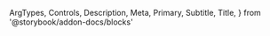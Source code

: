   ArgTypes,
  Controls,
  Description,
  Meta,
  Primary,
  Subtitle,
  Title,
} from '@storybook/addon-docs/blocks'


<Meta of={EmojiStories} />

<Title />

<Subtitle />

<Description />

---

> **Its is important to note that to be able to use this component, you must
> have loaded the `emoji-mart` data first:**
>
> ```js
> import data from '@emoji-mart/data'
> import { init } from 'emoji-mart'
>
> init({ data })
> ```
>
> **See https://github.com/missive/emoji-mart#-emoji-component for more
> information**.

---

## Props

On top of all the props, attributes and event handler you can set on a
`<div />` element, the component accepts the following props:

<ArgTypes />

## Playground

<Primary />

<Controls />
